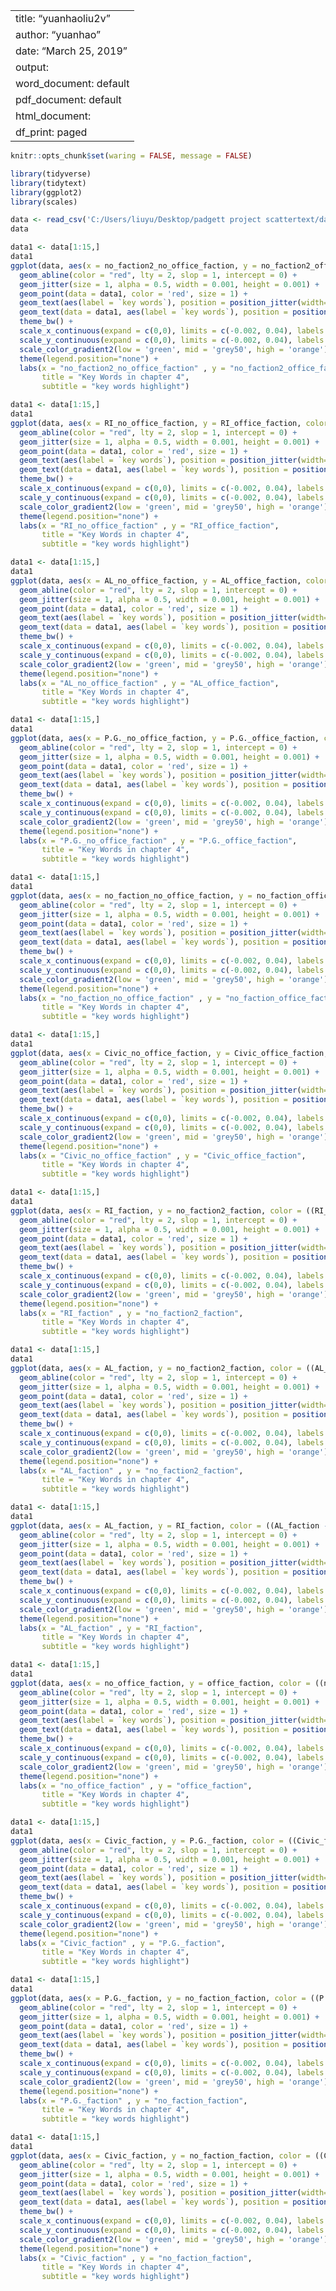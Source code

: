 
---
title: "yuanhaoliu2v"
author: "yuanhao"
date: "March 25, 2019"
output:
  word_document: default
  pdf_document: default
  html_document:
    df_print: paged
---

```{r setup, include=FALSE}
knitr::opts_chunk$set(waring = FALSE, message = FALSE)
```

```{r}
library(tidyverse)
library(tidytext)
library(ggplot2)
library(scales)
```

```{r}
data <- read_csv('C:/Users/liuyu/Desktop/padgett project scattertext/data code results for March1/chapter4change.csv')
data
```

```{r, fig.height = 10, fig.width = 10}
data1 <- data[1:15,]
data1
ggplot(data, aes(x = no_faction2_no_office_faction, y = no_faction2_office_faction, color = ((no_faction2_no_office_faction - no_faction2_office_faction)*200))) +
  geom_abline(color = "red", lty = 2, slop = 1, intercept = 0) +
  geom_jitter(size = 1, alpha = 0.5, width = 0.001, height = 0.001) +
  geom_point(data = data1, color = 'red', size = 1) +
  geom_text(aes(label = `key words`), position = position_jitter(width=0.0015, height = 0.0015), size = 3) +
  geom_text(data = data1, aes(label = `key words`), position = position_jitter(width=0.0015, height = 0.0015), size = 3, color = 'red') +
  theme_bw() +
  scale_x_continuous(expand = c(0,0), limits = c(-0.002, 0.04), labels = percent_format()) +
  scale_y_continuous(expand = c(0,0), limits = c(-0.002, 0.04), labels = percent_format()) +
  scale_color_gradient2(low = 'green', mid = 'grey50', high = 'orange') +
  theme(legend.position="none") +
  labs(x = "no_faction2_no_office_faction" , y = "no_faction2_office_faction",
       title = "Key Words in chapter 4",
       subtitle = "key words highlight")
```
```{r, fig.height = 10, fig.width = 10}
data1 <- data[1:15,]
data1
ggplot(data, aes(x = RI_no_office_faction, y = RI_office_faction, color = ((RI_no_office_faction - RI_office_faction)*200))) +
  geom_abline(color = "red", lty = 2, slop = 1, intercept = 0) +
  geom_jitter(size = 1, alpha = 0.5, width = 0.001, height = 0.001) +
  geom_point(data = data1, color = 'red', size = 1) +
  geom_text(aes(label = `key words`), position = position_jitter(width=0.0015, height = 0.0015), size = 3) +
  geom_text(data = data1, aes(label = `key words`), position = position_jitter(width=0.0015, height = 0.0015),  size = 3, color = 'red') +
  theme_bw() +
  scale_x_continuous(expand = c(0,0), limits = c(-0.002, 0.04), labels = percent_format()) +
  scale_y_continuous(expand = c(0,0), limits = c(-0.002, 0.04), labels = percent_format()) +
  scale_color_gradient2(low = 'green', mid = 'grey50', high = 'orange') +
  theme(legend.position="none") +
  labs(x = "RI_no_office_faction" , y = "RI_office_faction",
       title = "Key Words in chapter 4",
       subtitle = "key words highlight")
```

```{r, fig.height = 10, fig.width = 10}
data1 <- data[1:15,]
data1
ggplot(data, aes(x = AL_no_office_faction, y = AL_office_faction, color = ((AL_no_office_faction - AL_office_faction)*200))) +
  geom_abline(color = "red", lty = 2, slop = 1, intercept = 0) +
  geom_jitter(size = 1, alpha = 0.5, width = 0.001, height = 0.001) +
  geom_point(data = data1, color = 'red', size = 1) +
  geom_text(aes(label = `key words`), position = position_jitter(width=0.0015, height = 0.0015), size = 3) +
  geom_text(data = data1, aes(label = `key words`), position = position_jitter(width=0.0015, height = 0.0015),  size = 3, color = 'red') +
  theme_bw() +
  scale_x_continuous(expand = c(0,0), limits = c(-0.002, 0.04), labels = percent_format()) +
  scale_y_continuous(expand = c(0,0), limits = c(-0.002, 0.04), labels = percent_format()) +
  scale_color_gradient2(low = 'green', mid = 'grey50', high = 'orange') +
  theme(legend.position="none") +
  labs(x = "AL_no_office_faction" , y = "AL_office_faction",
       title = "Key Words in chapter 4",
       subtitle = "key words highlight")
```

```{r, fig.height = 10, fig.width = 10}
data1 <- data[1:15,]
data1
ggplot(data, aes(x = P.G._no_office_faction, y = P.G._office_faction, color = ((P.G._no_office_faction - P.G._office_faction)*200))) +
  geom_abline(color = "red", lty = 2, slop = 1, intercept = 0) +
  geom_jitter(size = 1, alpha = 0.5, width = 0.001, height = 0.001) +
  geom_point(data = data1, color = 'red', size = 1) +
  geom_text(aes(label = `key words`), position = position_jitter(width=0.0015, height = 0.0015), size = 3) +
  geom_text(data = data1, aes(label = `key words`), position = position_jitter(width=0.00165, height = 0.00165),  size = 3, color = 'red') +
  theme_bw() +
  scale_x_continuous(expand = c(0,0), limits = c(-0.002, 0.04), labels = percent_format()) +
  scale_y_continuous(expand = c(0,0), limits = c(-0.002, 0.04), labels = percent_format()) +
  scale_color_gradient2(low = 'green', mid = 'grey50', high = 'orange') +
  theme(legend.position="none") +
  labs(x = "P.G._no_office_faction" , y = "P.G._office_faction",
       title = "Key Words in chapter 4",
       subtitle = "key words highlight")
```

```{r, fig.height = 10, fig.width = 10}
data1 <- data[1:15,]
data1
ggplot(data, aes(x = no_faction_no_office_faction, y = no_faction_office_faction, color = ((no_faction_no_office_faction - no_faction_office_faction)*200))) +
  geom_abline(color = "red", lty = 2, slop = 1, intercept = 0) +
  geom_jitter(size = 1, alpha = 0.5, width = 0.001, height = 0.001) +
  geom_point(data = data1, color = 'red', size = 1) +
  geom_text(aes(label = `key words`), position = position_jitter(width=0.0015, height = 0.0015), size = 3) +
  geom_text(data = data1, aes(label = `key words`), position = position_jitter(width=0.0015, height = 0.0015),  size = 3, color = 'red') +
  theme_bw() +
  scale_x_continuous(expand = c(0,0), limits = c(-0.002, 0.04), labels = percent_format()) +
  scale_y_continuous(expand = c(0,0), limits = c(-0.002, 0.04), labels = percent_format()) +
  scale_color_gradient2(low = 'green', mid = 'grey50', high = 'orange') +
  theme(legend.position="none") +
  labs(x = "no_faction_no_office_faction" , y = "no_faction_office_faction",
       title = "Key Words in chapter 4",
       subtitle = "key words highlight")
```

```{r, fig.height = 10, fig.width = 10}
data1 <- data[1:15,]
data1
ggplot(data, aes(x = Civic_no_office_faction, y = Civic_office_faction, color = ((Civic_no_office_faction - Civic_office_faction)*200))) +
  geom_abline(color = "red", lty = 2, slop = 1, intercept = 0) +
  geom_jitter(size = 1, alpha = 0.5, width = 0.001, height = 0.001) +
  geom_point(data = data1, color = 'red', size = 1) +
  geom_text(aes(label = `key words`), position = position_jitter(width=0.0015, height = 0.0015), size = 3) +
  geom_text(data = data1, aes(label = `key words`), position = position_jitter(width=0.0015, height = 0.0015),  size = 3, color = 'red') +
  theme_bw() +
  scale_x_continuous(expand = c(0,0), limits = c(-0.002, 0.04), labels = percent_format()) +
  scale_y_continuous(expand = c(0,0), limits = c(-0.002, 0.04), labels = percent_format()) +
  scale_color_gradient2(low = 'green', mid = 'grey50', high = 'orange') +
  theme(legend.position="none") +
  labs(x = "Civic_no_office_faction" , y = "Civic_office_faction",
       title = "Key Words in chapter 4",
       subtitle = "key words highlight")
```


```{r, fig.height = 10, fig.width = 10}
data1 <- data[1:15,]
data1
ggplot(data, aes(x = RI_faction, y = no_faction2_faction, color = ((RI_faction - no_faction2_faction)*200))) +
  geom_abline(color = "red", lty = 2, slop = 1, intercept = 0) +
  geom_jitter(size = 1, alpha = 0.5, width = 0.001, height = 0.001) +
  geom_point(data = data1, color = 'red', size = 1) +
  geom_text(aes(label = `key words`), position = position_jitter(width=0.0015, height = 0.0015), size = 3) +
  geom_text(data = data1, aes(label = `key words`), position = position_jitter(width=0.0015, height = 0.0015),  size = 3, color = 'red') +
  theme_bw() +
  scale_x_continuous(expand = c(0,0), limits = c(-0.002, 0.04), labels = percent_format()) +
  scale_y_continuous(expand = c(0,0), limits = c(-0.002, 0.04), labels = percent_format()) +
  scale_color_gradient2(low = 'green', mid = 'grey50', high = 'orange') +
  theme(legend.position="none") +
  labs(x = "RI_faction" , y = "no_faction2_faction",
       title = "Key Words in chapter 4",
       subtitle = "key words highlight")
```

```{r, fig.height = 10, fig.width = 10}
data1 <- data[1:15,]
data1
ggplot(data, aes(x = AL_faction, y = no_faction2_faction, color = ((AL_faction - no_faction2_faction)*200))) +
  geom_abline(color = "red", lty = 2, slop = 1, intercept = 0) +
  geom_jitter(size = 1, alpha = 0.5, width = 0.001, height = 0.001) +
  geom_point(data = data1, color = 'red', size = 1) +
  geom_text(aes(label = `key words`), position = position_jitter(width=0.0015, height = 0.0015), size = 3) +
  geom_text(data = data1, aes(label = `key words`), position = position_jitter(width=0.0015, height = 0.0015),  size = 3, color = 'red') +
  theme_bw() +
  scale_x_continuous(expand = c(0,0), limits = c(-0.002, 0.04), labels = percent_format()) +
  scale_y_continuous(expand = c(0,0), limits = c(-0.002, 0.04), labels = percent_format()) +
  scale_color_gradient2(low = 'green', mid = 'grey50', high = 'orange') +
  theme(legend.position="none") +
  labs(x = "AL_faction" , y = "no_faction2_faction",
       title = "Key Words in chapter 4",
       subtitle = "key words highlight")
```

```{r, fig.height = 10, fig.width = 10}
data1 <- data[1:15,]
data1
ggplot(data, aes(x = AL_faction, y = RI_faction, color = ((AL_faction - RI_faction)*200))) +
  geom_abline(color = "red", lty = 2, slop = 1, intercept = 0) +
  geom_jitter(size = 1, alpha = 0.5, width = 0.001, height = 0.001) +
  geom_point(data = data1, color = 'red', size = 1) +
  geom_text(aes(label = `key words`), position = position_jitter(width=0.0015, height = 0.0015), size = 3) +
  geom_text(data = data1, aes(label = `key words`), position = position_jitter(width=0.0015, height = 0.0015),  size = 3, color = 'red') +
  theme_bw() +
  scale_x_continuous(expand = c(0,0), limits = c(-0.002, 0.04), labels = percent_format()) +
  scale_y_continuous(expand = c(0,0), limits = c(-0.002, 0.04), labels = percent_format()) +
  scale_color_gradient2(low = 'green', mid = 'grey50', high = 'orange') +
  theme(legend.position="none") +
  labs(x = "AL_faction" , y = "RI_faction",
       title = "Key Words in chapter 4",
       subtitle = "key words highlight")
```


```{r, fig.height = 10, fig.width = 10}
data1 <- data[1:15,]
data1
ggplot(data, aes(x = no_office_faction, y = office_faction, color = ((no_office_faction - office_faction)*200))) +
  geom_abline(color = "red", lty = 2, slop = 1, intercept = 0) +
  geom_jitter(size = 1, alpha = 0.5, width = 0.001, height = 0.001) +
  geom_point(data = data1, color = 'red', size = 1) +
  geom_text(aes(label = `key words`), position = position_jitter(width=0.0015, height = 0.0015), size = 3) +
  geom_text(data = data1, aes(label = `key words`), position = position_jitter(width=0.0015, height = 0.0015),  size = 3, color = 'red') +
  theme_bw() +
  scale_x_continuous(expand = c(0,0), limits = c(-0.002, 0.04), labels = percent_format()) +
  scale_y_continuous(expand = c(0,0), limits = c(-0.002, 0.04), labels = percent_format()) +
  scale_color_gradient2(low = 'green', mid = 'grey50', high = 'orange') +
  theme(legend.position="none") +
  labs(x = "no_office_faction" , y = "office_faction",
       title = "Key Words in chapter 4",
       subtitle = "key words highlight")
```

```{r, fig.height = 10, fig.width = 10}
data1 <- data[1:15,]
data1
ggplot(data, aes(x = Civic_faction, y = P.G._faction, color = ((Civic_faction - P.G._faction)*200))) +
  geom_abline(color = "red", lty = 2, slop = 1, intercept = 0) +
  geom_jitter(size = 1, alpha = 0.5, width = 0.001, height = 0.001) +
  geom_point(data = data1, color = 'red', size = 1) +
  geom_text(aes(label = `key words`), position = position_jitter(width=0.0015, height = 0.0015), size = 3) +
  geom_text(data = data1, aes(label = `key words`), position = position_jitter(width=0.0015, height = 0.0015),  size = 3, color = 'red') +
  theme_bw() +
  scale_x_continuous(expand = c(0,0), limits = c(-0.002, 0.04), labels = percent_format()) +
  scale_y_continuous(expand = c(0,0), limits = c(-0.002, 0.04), labels = percent_format()) +
  scale_color_gradient2(low = 'green', mid = 'grey50', high = 'orange') +
  theme(legend.position="none") +
  labs(x = "Civic_faction" , y = "P.G._faction",
       title = "Key Words in chapter 4",
       subtitle = "key words highlight")
```
```{r, fig.height = 10, fig.width = 10}
data1 <- data[1:15,]
data1
ggplot(data, aes(x = P.G._faction, y = no_faction_faction, color = ((P.G._faction - no_faction_faction)*200))) +
  geom_abline(color = "red", lty = 2, slop = 1, intercept = 0) +
  geom_jitter(size = 1, alpha = 0.5, width = 0.001, height = 0.001) +
  geom_point(data = data1, color = 'red', size = 1) +
  geom_text(aes(label = `key words`), position = position_jitter(width=0.0015, height = 0.0015), size = 3) +
  geom_text(data = data1, aes(label = `key words`), position = position_jitter(width=0.0015, height = 0.0015),  size = 3, color = 'red') +
  theme_bw() +
  scale_x_continuous(expand = c(0,0), limits = c(-0.002, 0.04), labels = percent_format()) +
  scale_y_continuous(expand = c(0,0), limits = c(-0.002, 0.04), labels = percent_format()) +
  scale_color_gradient2(low = 'green', mid = 'grey50', high = 'orange') +
  theme(legend.position="none") +
  labs(x = "P.G._faction" , y = "no_faction_faction",
       title = "Key Words in chapter 4",
       subtitle = "key words highlight")
```

```{r, fig.height = 10, fig.width = 10}
data1 <- data[1:15,]
data1
ggplot(data, aes(x = Civic_faction, y = no_faction_faction, color = ((Civic_faction - no_faction_faction)*200))) +
  geom_abline(color = "red", lty = 2, slop = 1, intercept = 0) +
  geom_jitter(size = 1, alpha = 0.5, width = 0.001, height = 0.001) +
  geom_point(data = data1, color = 'red', size = 1) +
  geom_text(aes(label = `key words`), position = position_jitter(width=0.0015, height = 0.0015), size = 3) +
  geom_text(data = data1, aes(label = `key words`), position = position_jitter(width=0.0015, height = 0.0015),  size = 3, color = 'red') +
  theme_bw() +
  scale_x_continuous(expand = c(0,0), limits = c(-0.002, 0.04), labels = percent_format()) +
  scale_y_continuous(expand = c(0,0), limits = c(-0.002, 0.04), labels = percent_format()) +
  scale_color_gradient2(low = 'green', mid = 'grey50', high = 'orange') +
  theme(legend.position="none") +
  labs(x = "Civic_faction" , y = "no_faction_faction",
       title = "Key Words in chapter 4",
       subtitle = "key words highlight")
```